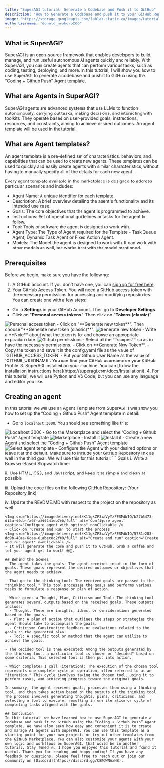 ```yaml
---
title: "SuperAGI tutorial: Generate a Codebase and Push it to GitHub"
description: "How to Generate a Codebase and push it to your GitHub Repository using SuperAGI"
image: "https://storage.googleapis.com/lablab-static-eu/images/tutorials/superagi-thumb.png"
authorUsername: "donald_nwokoro266"
---
```


## What is SuperAGI?

SuperAGI is an open-source framework that enables developers to build, manage, and run useful autonomous AI agents quickly and reliably. With SuperAGI, you can create agents that can perform various tasks, such as coding, testing, deploying, and more.
In this tutorial, I will show you how to use SuperAGI to generate a codebase and push it to GitHub using the “Coding + Github Push” Agent template.

## What are Agents in SuperAGI?

SuperAGI agents are advanced systems that use LLMs to function autonomously, carrying out tasks, making decisions, and interacting with toolkits. They operate based on user-provided goals, instructions, resources, and constraints, aiming to achieve desired outcomes. An agent template will be used in the tutorial.

## What are Agent templates?
An agent template is a pre-defined set of characteristics, behaviors, and capabilities that can be used to create new agents. These templates can be used to quickly and easily create agents with similar characteristics, without having to manually specify all of the details for each new agent.

Every agent template available in the marketplace is designed to address particular scenarios and includes:

- Agent Name: A unique identifier for each template.
- Description: A brief overview detailing the agent's functionality and its intended use case.
- Goals: The core objectives that the agent is programmed to achieve.
- Instructions: Set of operational guidelines or tasks for the agent to follow.
- Tool: Tools or software the agent is designed to work with.
- Agent Type: The Type of Agent required for the Template - Task Queue Agent, Dynamic Task Agent or Fixed Action Agent.
- Models: The Model the agent is designed to work with. It can work with other models as well, but works best with the model mentioned.

## Prerequisites
Before we begin, make sure you have the following:

1. A GitHub account. If you don’t have one, you can [sign up for free here](https://github.com/).
2. Your GitHub Access Token. You will need a GitHub access token with the necessary permissions for accessing and modifying repositories. You can create one with a few steps:

- Go to **Settings** in your GitHub Account. Then go to **Developer Settings**.
- Click on "**Personal access tokens**". Then click on "**Tokens (classic)**".
<Img src="https://imagedelivery.net/K11gkZF3xaVyYzFESMdWIQ/ef1332ba-3d8e-45aa-ab1a-42c85069f900/full" alt="Personal access token" caption="Click on Tokens classic" nonClickable />
- Click on "**Generate new token**". Then choose "**Generate new token (classic)**".
<Img src="https://imagedelivery.net/K11gkZF3xaVyYzFESMdWIQ/9aaaefe5-bebf-4111-2445-f14e74ccf300/full" alt="Generate new token" caption="Generate new token" nonClickable />
- Write a **Note** about what the token is for and choose an appropriate expiration date.
<Img src="https://imagedelivery.net/K11gkZF3xaVyYzFESMdWIQ/8750e4f7-aac4-414e-7feb-cec1d0aa9500/full" alt="Github permissions" caption="Select all github permissions" nonClickable />
- Select all the **scopes** so as to have the necessary permissions.
- Click on **Generate New Token**.
- Copy the token and save it in the config.yaml file as the value of `GITHUB_ACCESS_TOKEN`
- Put your Github User Name as the value of `GITHUB_USERNAME`. You can find your GitHub username on your GitHub Profile.
3. SuperAGI installed on your machine. You can [follow the installation instructions here](https://superagi.com/docs/Installation/).
4. For this tutorial, we will use Python and VS Code, but you can use any language and editor you like.

## Creating an agent
In this tutorial we will use an Agent Template from SuperAGI. I will show you how to set up the “Coding + Github Push” Agent template in detail:
- Go to `localhost:3000`. You should see something like this:
<Img src="https://imagedelivery.net/K11gkZF3xaVyYzFESMdWIQ/b5116554-8712-46dd-e4df-d8a348fe9900/full" alt="Localhost 3000" caption="Go to localhost 3000" nonClickable />
- Go to the Marketplace and select the “Coding + Github Push” Agent template
<Img src="https://imagedelivery.net/K11gkZF3xaVyYzFESMdWIQ/ff13cd12-b839-4043-1107-f46701fab500/full" alt="Marketplace" caption="Go to marketplace" nonClickable />
- Install it
<Img src="https://imagedelivery.net/K11gkZF3xaVyYzFESMdWIQ/4114b33a-2ab0-401f-67dd-7a35cc62ac00/full" alt="Install it" caption="Install the template" nonClickable />
- Create a new Agent and select the “Coding + Github Push” Agent template
<Img src="https://imagedelivery.net/K11gkZF3xaVyYzFESMdWIQ/a26b981d-8e71-4f43-6bfe-9afcb7acf300/full" alt="Select agent template" caption="Select the agent template" nonClickable />
- Configure the Agent with your desired options or leave it at the default. Make sure to include your GitHub Repository link as well in the third goal. We will use this for this tutorial:
```
Goals
i. Write a Browser-Based Stopwatch timer

ii. Use HTML, CSS, and Javascript, and keep it as simple and clean as possible

iii. Upload the code files on the following GitHub Repository: (Your Repository link)

iv. Update the README.MD with respect to the project on the repository as well
```
<Img src="https://imagedelivery.net/K11gkZF3xaVyYzFESMdWIQ/b27b6473-013a-46cb-fa6f-a549241eb700/full" alt="Configure agent" caption="Configure agent with options" nonClickable />
- Click on 'Create and Run' to start the process
<Img src="https://imagedelivery.net/K11gkZF3xaVyYzFESMdWIQ/5781e283-dd9b-40aa-6caa-01abec8c2f00/full" alt="Create and run" caption="Create and run agent" nonClickable />
- It will generate the code and push it to GitHub. Grab a coffee and let your agent get to work! 😎🍵.

## Behind the Scenes
- The agent takes the goals: The agent receives input in the form of goals. These goals represent the desired outcomes or objectives that the agent needs to achieve.

- That go to the thinking tool: The received goals are passed to the "thinking tool." This tool processes the goals and performs various tasks to formulate a response or plan of action.

- Which gives a Thought, Plan, Criticism and Tool: The thinking tool generates several outputs based on the received goals. These outputs include:
  - Thought: These are insights, ideas, or considerations generated based on the goals.
  - Plan: A plan of action that outlines the steps or strategies the agent should take to accomplish the goals.
  - Criticism: Constructive feedback or evaluations related to the goals or the generated plan.
  - Tool: A specific tool or method that the agent can utilize to achieve the goals.

- The decided tool is then executed: Among the outputs generated by the thinking tool, a particular tool is chosen or "decided" based on some criteria. This selected tool is then put into action.

- Which completes 1 call (iteration): The execution of the chosen tool represents one complete cycle of operation, often referred to as an "iteration." This cycle involves taking the chosen tool, using it to perform tasks, and achieving progress toward the original goals.

In summary, the agent receives goals, processes them using a thinking tool, and then takes action based on the outputs of the thinking tool. The process involves generating thoughts, plans, criticisms, and selecting a tool to execute, resulting in one iteration or cycle of completing tasks aligned with the goals.

## Conclusion
In this tutorial, we have learned how to use SuperAGI to generate a codebase and push it to GitHub using the “Coding + Github Push” Agent template. We have also seen how easy and convenient it is to create and manage AI agents with SuperAGI. You can use this template as a starting point for your own projects or try out other templates from the GitHub Marketplace. You can also customize your agents with your own logic and workflows on SuperAGI, that would be in another tutorial, Stay Tuned 🔥. I hope you enjoyed this tutorial and found it useful. Thank you for reading and happy coding! If you have any feedback or questions, please feel free to reach out or join our community on [Discord](https://discord.gg/C8MCWNAxNB). 
